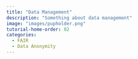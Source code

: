 ```yaml
---
title: "Data Management"
description: "Something about data management"
image: "images/pupholder.png"
tutorial-home-order: 02
categories:
  - FAIR
  - Data Anonymity
---
```



<!-- ```{=html} -->
<!-- <!DOCTYPE html> -->
<!-- <meta charset="utf-8"> -->
<!-- <meta http-equiv="refresh" content="0; URL=https://example.org"> -->
<!-- <link rel="canonical" href="https://example.org"> -->
<!-- ``` -->